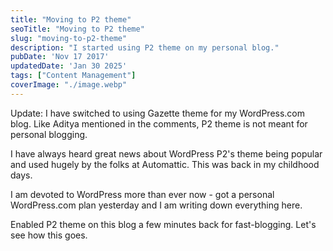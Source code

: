 ```yaml
---
title: "Moving to P2 theme"
seoTitle: "Moving to P2 theme"
slug: "moving-to-p2-theme"
description: "I started using P2 theme on my personal blog."
pubDate: 'Nov 17 2017'
updatedDate: 'Jan 30 2025'
tags: ["Content Management"]
coverImage: "./image.webp"
---
```


Update: I have switched to using Gazette theme for my WordPress.com blog. Like Aditya mentioned in the comments, P2 theme is not meant for personal blogging.


I have always heard great news about WordPress P2's theme being popular and used hugely by the folks at Automattic. This was back in my childhood days.


I am devoted to WordPress more than ever now - got a personal WordPress.com plan yesterday and I am writing down everything here.


Enabled P2 theme on this blog a few minutes back for fast-blogging. Let's see how this goes.

